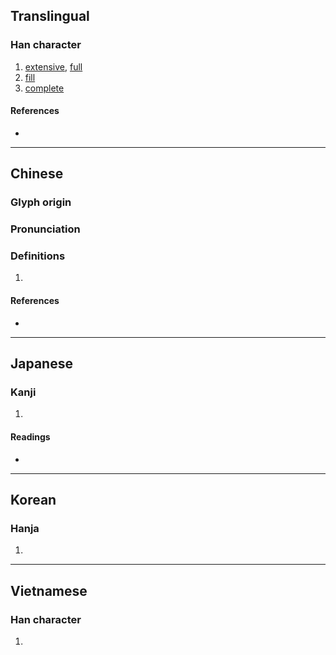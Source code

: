 {{also|弥}}
{{character info/new}}
==Translingual==

===Han character===
{{Han char|rn=57|rad=弓|as=14|sn=17|four=11227|canj=NMFB|ids=⿰弓爾}}

# [[extensive]], [[full]]
# [[fill]]
# [[complete]]

====References====
* {{Han ref|kx=0361.110|dkj=09877|dj=0679.090|hdz=21004.030|uh=5F4C|ud=24396|bh=C0B1|bd=49329}}

----

==Chinese==
{{zh-forms|s=弥}}

===Glyph origin===
{{Han etym}}

===Pronunciation===
{{zh-pron
|m=mí
|c=mei4,nei4
|h=pfs=mì
|mn=ml:bî/qz,twv,xm,zz:mî/tw:mí/twv:nî
|mn_note=mí - vulgar
|w=
|mc=y
|oc=y
|ma=|ma2=
|cat=a,v
}}

===Definitions===
{{zh-hanzi}}

# {{rfdef|lang=zh}}

====References====
* {{thcwdq|彌}}

----

==Japanese==

===Kanji===
{{ja-kanji|grade=|rs=弓14}}

# {{defn|lang=ja|sort=弓14}}

====Readings====
* {{ja-readings|on=[[び]] (bi), [[み]] (mi), [[げい]] (gei)|kun=[[ひさしい]] (hisashii), [[わたる]] (wataru), [[あまねし]] (amaneshi), [[いよいよ]] (iyoiyo)}}

----

==Korean==

===Hanja===
{{ko-hanja|hangeul=미|eumhun=|rv=mi|mr=mi|y=mi}}

# {{defn|lang=ko|sort=弓14}}

----

==Vietnamese==

===Han character===
{{vi-hantu|[[di]]|rs=弓14}}

# {{defn|lang=vi|sort=弓14}}